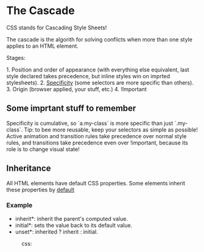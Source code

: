 = The Cascade =

CSS stands for Cascading Style Sheets!

The cascade is the algorith for solving conflicts when more than one style applies to an HTML element.

Stages:

1. Position and order of appearance (with everything else equivalent, last style declared takes precedence, but inline styles win on imprted stylesheets).
2. [[Specificity]] (some selectors are more specific than others).
3. Origin (browser applied, your stuff, etc.)
4. !Important

== Some imprtant stuff to remember ==

Specificity is cumulative, so `a.my-class` is more specific than just `.my-class`. Tip: to bee more reusable, keep your selectors as simple as possible!
Active animation and transition rules take precedence over normal style rules, and transitions take precedence even over !important, because its role is to change visual state!


== Inheritance ==

All HTML elements have default CSS properties.
Some elements inherit these properties by 
[[https://web.dev/learn/css/inheritance?continue=https%3A%2F%2Fweb.dev%2Flearn%2Fcss%2F%23article-https%3A%2F%2Fweb.dev%2Flearn%2Fcss%2Finheritance#which_properties_are_inherited_by_default|default]]

=== Example ===

{{{css
    strong {
      font-weight: 900;
    }
    
    .my-component {
      font-weight: 500;
    }
    
    /* to make `.my-component strong` inherit 500, in place of 900: */
    .my-component strong {
      font-weight: inherit;
    }
}}}

*inherit*: inherit the parent's computed value.
*initial*: sets the value back to its default value.
*unset*: inherited ? inherit : initial.

:css:


